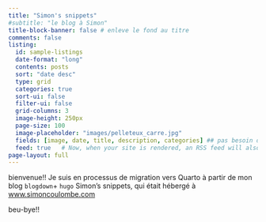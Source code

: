 ```yaml
---
title: "Simon's snippets"
#subtitle: "le blog à Simon"
title-block-banner: false # enleve le fond au titre
comments: false  
listing:
  id: sample-listings
  date-format: "long"
  contents: posts
  sort: "date desc"
  type: grid
  categories: true
  sort-ui: false
  filter-ui: false
  grid-columns: 3
  image-height: 250px
  page-size: 100
  image-placeholder: "images/pelleteux_carre.jpg"  
  fields: [image, date, title, description, categories] ## pas besoin de author, on sait que c'est mo!
  feed: true   # Now, when your site is rendered, an RSS feed will also be generated. To learn more, see the article on RSS Feeds.
page-layout: full
---
```


bienvenue!!   Je suis  en processus de migration vers Quarto à partir de mon blog `blogdown`+ `hugo` Simon's snippets, qui était hébergé à [www.simoncoulombe.com](www.simoncoulombe.com)


::: {#sample-listings}
:::   


beu-bye!!
